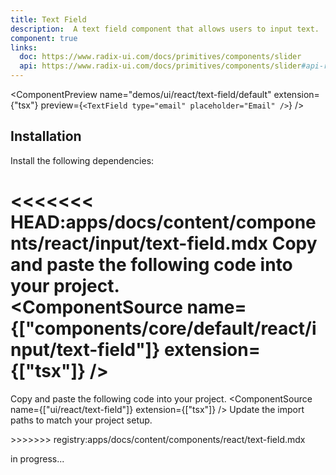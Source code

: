 ```yaml
---
title: Text Field
description:  A text field component that allows users to input text.
component: true
links:
  doc: https://www.radix-ui.com/docs/primitives/components/slider
  api: https://www.radix-ui.com/docs/primitives/components/slider#api-reference
---
```


<ComponentPreview
  name="demos/ui/react/text-field/default"
  extension={"tsx"}
  preview={`<TextField type="email" placeholder="Email" />`}
/>

## Installation

Install the following dependencies:

<<<<<<< HEAD:apps/docs/content/components/react/input/text-field.mdx
Copy and paste the following code into your project.<br/>
  <ComponentSource  name={["components/core/default/react/input/text-field"]} extension={["tsx"]} />
=======
  <Step>Copy and paste the following code into your project.</Step>
  <ComponentSource  name={["ui/react/text-field"]} extension={["tsx"]} />
  <Step>Update the import paths to match your project setup.</Step>

</Steps>
>>>>>>> registry:apps/docs/content/components/react/text-field.mdx

in progress...
